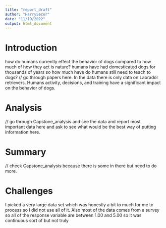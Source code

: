 ```yaml
---
title: "report_draft"
author: "HarrySecor"
date: "11/19/2022"
output: html_document
---
```


# Introduction

how do humans currently effect the behavior of dogs compared to how much of how they act is nature? humans have had domesticated dogs for thousands of years so how much have do humans still need to teach to dogs? // go through papers here. In the data there is only data on Labrador retrievers. Humans activity, decisions, and training have a significant impact on the behavior of dogs.

# Analysis

// go through Capstone_analysis and see the data and report most important data here and ask to see what would be the best way of putting information here.

# Summary

// check Capstone_analysis because there is some in there but need to do more.

# Challenges

I picked a very large data set which was honestly a bit to much for me to process so I did not use all of it. Also most of the data comes from a survey so all of the response variable are between 1.00 and 5.00 so it was continuous sort of but not truly


